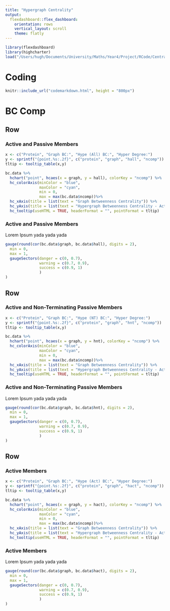 ```yaml
---
title: "Hypergraph Centrality"
output: 
  flexdashboard::flex_dashboard:
    orientation: rows
    vertical_layout: scroll
    theme: flatly
---
```


```r
library(flexdashboard)
library(highcharter)
load("/Users/hugh/Documents/University/Maths/Year4/Project/RCode/CentralityCode/Data/Betweenness.RData")
```

Coding
==========

```r
knitr::include_url("codemarkdown.html", height = "800px")
```

BC Comp
==========

Row {data-height=500}
----------

### **Active and Passive Members** {data-width=800}

```r
x <- c("Protein", "Graph BC:", "Hype (All) BC:", "Hyper Degree:")
y <- sprintf("{point.%s:.2f}", c("protein", "graph", "hall", "ncomp"))
tltip <- tooltip_table(x,y)

bc.data %>%
  hchart("point", hcaes(x = graph, y = hall), colorKey = "ncomp") %>%
  hc_colorAxis(minColor = "blue",
               maxColor = "cyan",
               min = 0,
               max = max(bc.data$ncomp))%>%
  hc_xAxis(title = list(text = "Graph Betweenness Centrality")) %>%
  hc_yAxis(title = list(text = "Hypergraph Betweenness Centrality - Active and Passive Members")) %>%
  hc_tooltip(useHTML = TRUE, headerFormat = "", pointFormat = tltip)
```

### **Active and Passive Members**

Lorem Ipsum yada yada yada

```r
gauge(round(cor(bc.data$graph, bc.data$hall), digits = 2),
  min = 0,
  max = 1,
  gaugeSectors(danger = c(0, 0.7),
               warning = c(0.7, 0.9),
               success = c(0.9, 1)
               )
)
```

Row {data-height=500}
----------

### **Active and Non-Terminating Passive Members** {data-width=800}

```r
x <- c("Protein", "Graph BC:", "Hype (NT) BC:", "Hyper Degree:")
y <- sprintf("{point.%s:.2f}", c("protein", "graph", "hnt", "ncomp"))
tltip <- tooltip_table(x,y)

bc.data %>%
  hchart("point", hcaes(x = graph, y = hnt), colorKey = "ncomp") %>%
  hc_colorAxis(minColor = "blue",
               maxColor = "cyan",
               min = 0,
               max = max(bc.data$ncomp))%>%
  hc_xAxis(title = list(text = "Graph Betweenness Centrality")) %>%
  hc_yAxis(title = list(text = "Hypergraph Betweenness Centrality - Active and Non-Terminating Passive Members")) %>%
  hc_tooltip(useHTML = TRUE, headerFormat = "", pointFormat = tltip)
```

### **Active and Non-Terminating Passive Members**

Lorem Ipsum yada yada yada

```r
gauge(round(cor(bc.data$graph, bc.data$hnt), digits = 2),
  min = 0,
  max = 1,
  gaugeSectors(danger = c(0, 0.7),
               warning = c(0.7, 0.9),
               success = c(0.9, 1)
               )
)
```

Row {data-height=500}
----------

### **Active Members** {data-width=800}

```r
x <- c("Protein", "Graph BC:", "Hype (Act) BC:", "Hyper Degree:")
y <- sprintf("{point.%s:.2f}", c("protein", "graph", "hact", "ncomp"))
tltip <- tooltip_table(x,y)

bc.data %>%
  hchart("point", hcaes(x = graph, y = hact), colorKey = "ncomp") %>%
  hc_colorAxis(minColor = "blue",
               maxColor = "cyan",
               min = 0,
               max = max(bc.data$ncomp))%>%
  hc_xAxis(title = list(text = "Graph Betweenness Centrality")) %>%
  hc_yAxis(title = list(text = "Hypergraph Betweenness Centrality - Active Members")) %>%
  hc_tooltip(useHTML = TRUE, headerFormat = "", pointFormat = tltip)
```

### **Active Members**

Lorem Ipsum yada yada yada

```r
gauge(round(cor(bc.data$graph, bc.data$hact), digits = 2),
  min = 0,
  max = 1,
  gaugeSectors(danger = c(0, 0.7),
               warning = c(0.7, 0.9),
               success = c(0.9, 1)
               )
)
```



